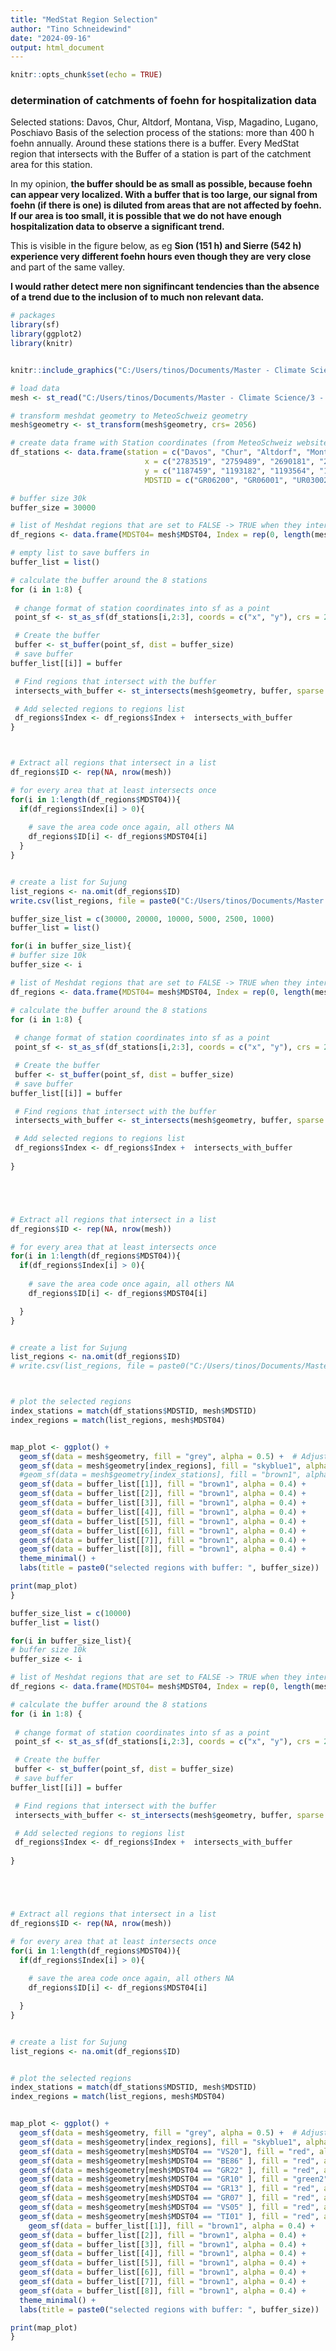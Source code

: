 ```yaml
---
title: "MedStat Region Selection"
author: "Tino Schneidewind"
date: "2024-09-16"
output: html_document
---
```


```r
knitr::opts_chunk$set(echo = TRUE)
```

### determination of catchments of foehn for hospitalization data


Selected stations: Davos, Chur, Altdorf, Montana, Visp, Magadino, Lugano, Poschiavo
Basis of the selection process of the stations: more than 400 h foehn annually. Around these stations there is a buffer. Every MedStat region that intersects with the Buffer of a station is part of the catchment area for this station.

In my opinion, **the buffer should be as small as possible, because foehn can appear very localized. With a buffer that is too large, our signal from foehn (if there is one) is diluted from areas that are not affected by foehn. If our area is too small, it is possible that we do not have enough hospitalization data to observe a significant trend. **

This is visible in the figure below, as eg **Sion (151 h) and Sierre (542 h) experience very different foehn hours even though they are very close** and part of the same valley.

**I would rather detect mere non signifincant tendencies than the absence of a trend due to the inclusion of to much non relevant data.**
```r
# packages 
library(sf)
library(ggplot2)
library(knitr)


knitr::include_graphics("C:/Users/tinos/Documents/Master - Climate Science/3 - Master Thesis/plots/Foehnstunden.png")


```

```r
# load data
mesh <- st_read("C:/Users/tinos/Documents/Master - Climate Science/3 - Master Thesis/master_thesis/data-raw/MedStat/MEDSTAT_AREAS_2019.shp", quiet = TRUE)

# transform meshdat geometry to MeteoSchweiz geometry
mesh$geometry <- st_transform(mesh$geometry, crs= 2056)

# create data frame with Station coordinates (from MeteoSchweiz website)
df_stations <- data.frame(station = c("Davos", "Chur", "Altdorf", "Montana", "Visp", "Magadino", "Lugano", "Poschiavo"),
                              x = c("2783519", "2759489", "2690181", "2601709", "2631151", "2715480", "2717874", "2801994"),
                              y = c("1187459", "1193182", "1193564", "1127489", "1128024", "1113161", "1095883", "1136249"),
                              MDSTID = c("GR06200", "GR06001", "UR03002", "VS09802", "VS09605", "TI08001", "TI08204", "GR06804")) # manually searched for in mesh dataset 


```



```r
# buffer size 30k
buffer_size = 30000

# list of Meshdat regions that are set to FALSE -> TRUE when they intersect with a buffer 
df_regions <- data.frame(MDST04= mesh$MDST04, Index = rep(0, length(mesh$MDSTID)))

# empty list to save buffers in
buffer_list = list()

# calculate the buffer around the 8 stations
for (i in 1:8) {                    
  
 # change format of station coordinates into sf as a point 
 point_sf <- st_as_sf(df_stations[i,2:3], coords = c("x", "y"), crs = 2056)

 # Create the buffer
 buffer <- st_buffer(point_sf, dist = buffer_size)
 # save buffer
buffer_list[[i]] = buffer

 # Find regions that intersect with the buffer
 intersects_with_buffer <- st_intersects(mesh$geometry, buffer, sparse = FALSE)

 # Add selected regions to regions list 
 df_regions$Index <- df_regions$Index +  intersects_with_buffer 
}



# Extract all regions that intersect in a list
df_regions$ID <- rep(NA, nrow(mesh))

# for every area that at least intersects once
for(i in 1:length(df_regions$MDST04)){
  if(df_regions$Index[i] > 0){
    
    # save the area code once again, all others NA
    df_regions$ID[i] <- df_regions$MDST04[i]
  }
}


# create a list for Sujung
list_regions <- na.omit(df_regions$ID)
write.csv(list_regions, file = paste0("C:/Users/tinos/Documents/Master - Climate Science/3 - Master Thesis/master_thesis/data/MDSTID_MetRegions_", buffer_size, ".csv"))
```


```r

buffer_size_list = c(30000, 20000, 10000, 5000, 2500, 1000)
buffer_list = list()

for(i in buffer_size_list){
# buffer size 10k
buffer_size <- i

# list of Meshdat regions that are set to FALSE -> TRUE when they intersect with a buffer 
df_regions <- data.frame(MDST04= mesh$MDST04, Index = rep(0, length(mesh$MDSTID)))

# calculate the buffer around the 8 stations
for (i in 1:8) {                    
  
 # change format of station coordinates into sf as a point 
 point_sf <- st_as_sf(df_stations[i,2:3], coords = c("x", "y"), crs = 2056)

 # Create the buffer
 buffer <- st_buffer(point_sf, dist = buffer_size)
 # save buffer
buffer_list[[i]] = buffer

 # Find regions that intersect with the buffer
 intersects_with_buffer <- st_intersects(mesh$geometry, buffer, sparse = FALSE)

 # Add selected regions to regions list 
 df_regions$Index <- df_regions$Index +  intersects_with_buffer 
  
}





# Extract all regions that intersect in a list
df_regions$ID <- rep(NA, nrow(mesh))

# for every area that at least intersects once
for(i in 1:length(df_regions$MDST04)){
  if(df_regions$Index[i] > 0){
    
    # save the area code once again, all others NA
    df_regions$ID[i] <- df_regions$MDST04[i]

  }
}


# create a list for Sujung
list_regions <- na.omit(df_regions$ID)
# write.csv(list_regions, file = paste0("C:/Users/tinos/Documents/Master - Climate Science/3 - Master Thesis/master_thesis/data/MDSTID_MetRegions_", buffer_size, ".csv"))



# plot the selected regions
index_stations = match(df_stations$MDSTID, mesh$MDSTID)
index_regions = match(list_regions, mesh$MDST04)


map_plot <- ggplot() +
  geom_sf(data = mesh$geometry, fill = "grey", alpha = 0.5) +  # Adjust color and transparency
  geom_sf(data = mesh$geometry[index_regions], fill = "skyblue1", alpha = 0.7) +   # Adjust color and transparency
  #geom_sf(data = mesh$geometry[index_stations], fill = "brown1", alpha = 0.5) +
  geom_sf(data = buffer_list[[1]], fill = "brown1", alpha = 0.4) + 
  geom_sf(data = buffer_list[[2]], fill = "brown1", alpha = 0.4) +
  geom_sf(data = buffer_list[[3]], fill = "brown1", alpha = 0.4) + 
  geom_sf(data = buffer_list[[4]], fill = "brown1", alpha = 0.4) + 
  geom_sf(data = buffer_list[[5]], fill = "brown1", alpha = 0.4) + 
  geom_sf(data = buffer_list[[6]], fill = "brown1", alpha = 0.4) + 
  geom_sf(data = buffer_list[[7]], fill = "brown1", alpha = 0.4) + 
  geom_sf(data = buffer_list[[8]], fill = "brown1", alpha = 0.4) + 
  theme_minimal() +
  labs(title = paste0("selected regions with buffer: ", buffer_size))

print(map_plot)
}
```

```r
buffer_size_list = c(10000)
buffer_list = list()

for(i in buffer_size_list){
# buffer size 10k
buffer_size <- i

# list of Meshdat regions that are set to FALSE -> TRUE when they intersect with a buffer 
df_regions <- data.frame(MDST04= mesh$MDST04, Index = rep(0, length(mesh$MDSTID)))

# calculate the buffer around the 8 stations
for (i in 1:8) {                    
  
 # change format of station coordinates into sf as a point 
 point_sf <- st_as_sf(df_stations[i,2:3], coords = c("x", "y"), crs = 2056)

 # Create the buffer
 buffer <- st_buffer(point_sf, dist = buffer_size)
 # save buffer
buffer_list[[i]] = buffer

 # Find regions that intersect with the buffer
 intersects_with_buffer <- st_intersects(mesh$geometry, buffer, sparse = FALSE)

 # Add selected regions to regions list 
 df_regions$Index <- df_regions$Index +  intersects_with_buffer 
  
}





# Extract all regions that intersect in a list
df_regions$ID <- rep(NA, nrow(mesh))

# for every area that at least intersects once
for(i in 1:length(df_regions$MDST04)){
  if(df_regions$Index[i] > 0){
    
    # save the area code once again, all others NA
    df_regions$ID[i] <- df_regions$MDST04[i]

  }
}


# create a list for Sujung
list_regions <- na.omit(df_regions$ID)


# plot the selected regions
index_stations = match(df_stations$MDSTID, mesh$MDSTID)
index_regions = match(list_regions, mesh$MDST04)


map_plot <- ggplot() +
  geom_sf(data = mesh$geometry, fill = "grey", alpha = 0.5) +  # Adjust color and transparency
  geom_sf(data = mesh$geometry[index_regions], fill = "skyblue1", alpha = 0.7) +  
  geom_sf(data = mesh$geometry[mesh$MDST04 == "VS20"], fill = "red", alpha = 0.7) +
  geom_sf(data = mesh$geometry[mesh$MDST04 == "BE86" ], fill = "red", alpha = 0.7) +
  geom_sf(data = mesh$geometry[mesh$MDST04 == "GR22" ], fill = "red", alpha = 0.7) +
  geom_sf(data = mesh$geometry[mesh$MDST04 == "GR10" ], fill = "green2", alpha = 0.7) +
  geom_sf(data = mesh$geometry[mesh$MDST04 == "GR13" ], fill = "red", alpha = 0.7) +
  geom_sf(data = mesh$geometry[mesh$MDST04 == "GR07" ], fill = "red", alpha = 0.7) +
  geom_sf(data = mesh$geometry[mesh$MDST04 == "VS05" ], fill = "red", alpha = 0.7) +
  geom_sf(data = mesh$geometry[mesh$MDST04 == "TI01" ], fill = "red", alpha = 0.7) +
    geom_sf(data = buffer_list[[1]], fill = "brown1", alpha = 0.4) + 
  geom_sf(data = buffer_list[[2]], fill = "brown1", alpha = 0.4) +
  geom_sf(data = buffer_list[[3]], fill = "brown1", alpha = 0.4) + 
  geom_sf(data = buffer_list[[4]], fill = "brown1", alpha = 0.4) + 
  geom_sf(data = buffer_list[[5]], fill = "brown1", alpha = 0.4) + 
  geom_sf(data = buffer_list[[6]], fill = "brown1", alpha = 0.4) + 
  geom_sf(data = buffer_list[[7]], fill = "brown1", alpha = 0.4) + 
  geom_sf(data = buffer_list[[8]], fill = "brown1", alpha = 0.4) +
  theme_minimal() +
  labs(title = paste0("selected regions with buffer: ", buffer_size))

print(map_plot)
}

```



